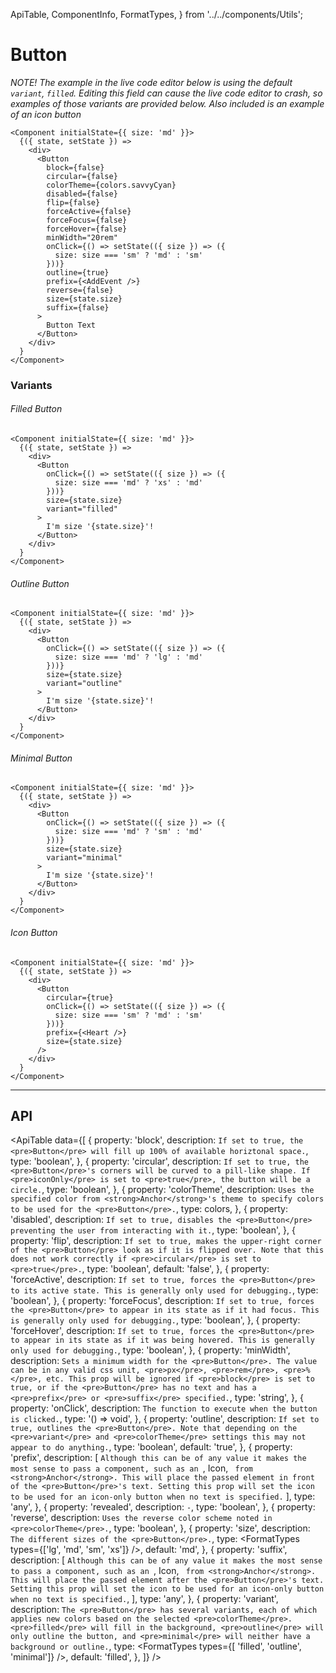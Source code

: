   ApiTable,
  ComponentInfo,
  FormatTypes,
} from '../../components/Utils';

# Button

<ComponentInfo title="Button" mode="description" />

*NOTE! The example in the live code editor below is using the default `variant`, `filled`.
Editing this field can cause the live code editor to crash, so examples of those variants are provided
below. Also included is an example of an icon button*

```tsx live
<Component initialState={{ size: 'md' }}>
  {({ state, setState }) =>
    <div>
      <Button
        block={false}
        circular={false}
        colorTheme={colors.savvyCyan}
        disabled={false}
        flip={false}
        forceActive={false}
        forceFocus={false}
        forceHover={false}
        minWidth="20rem"
        onClick={() => setState(({ size }) => ({
          size: size === 'sm' ? 'md' : 'sm'
        }))}
        outline={true}
        prefix={<AddEvent />}
        reverse={false}
        size={state.size}
        suffix={false}
      >
        Button Text
      </Button>
    </div>
  }
</Component>
```

### Variants

###### Filled Button
```tsx live hideTitle
<Component initialState={{ size: 'md' }}>
  {({ state, setState }) =>
    <div>
      <Button
        onClick={() => setState(({ size }) => ({
          size: size === 'md' ? 'xs' : 'md'
        }))}
        size={state.size}
        variant="filled"
      >
        I'm size '{state.size}'!
      </Button>
    </div>
  }
</Component>
```

###### Outline Button
```tsx live hideTitle
<Component initialState={{ size: 'md' }}>
  {({ state, setState }) =>
    <div>
      <Button
        onClick={() => setState(({ size }) => ({
          size: size === 'md' ? 'lg' : 'md'
        }))}
        size={state.size}
        variant="outline"
      >
        I'm size '{state.size}'!
      </Button>
    </div>
  }
</Component>
```

###### Minimal Button
```tsx live hideTitle
<Component initialState={{ size: 'md' }}>
  {({ state, setState }) =>
    <div>
      <Button
        onClick={() => setState(({ size }) => ({
          size: size === 'md' ? 'sm' : 'md'
        }))}
        size={state.size}
        variant="minimal"
      >
        I'm size '{state.size}'!
      </Button>
    </div>
  }
</Component>
```

###### Icon Button
```tsx live hideTitle
<Component initialState={{ size: 'md' }}>
  {({ state, setState }) =>
    <div>
      <Button
        circular={true}
        onClick={() => setState(({ size }) => ({
          size: size === 'sm' ? 'md' : 'sm'
        }))}
        prefix={<Heart />}
        size={state.size}
      />
    </div>
  }
</Component>
```

---

## API

<ApiTable data={[
    {
        property: 'block',
        description: `If set to true, the <pre>Button</pre> will fill up 100% of available horiztonal
            space.`,
        type: 'boolean',
    },
    {
        property: 'circular',
        description: `If set to true, the <pre>Button</pre>'s corners will be curved to a pill-like
            shape. If <pre>iconOnly</pre> is set to <pre>true</pre>, the button will be a circle.`,
        type: 'boolean',
    },
    {
        property: 'colorTheme',
        description: `Uses the specified color from <strong>Anchor</strong>'s theme to specify colors
            to be used for the <pre>Button</pre>.`,
        type: <Link to="/theme/theme-provider#colors">colors</Link>,
    },
    {
        property: 'disabled',
        description: `If set to true, disables the <pre>Button</pre> preventing the user from
            interacting with it.`,
        type: 'boolean',
    },
    {
        property: 'flip',
        description: `If set to true, makes the upper-right corner of the <pre>Button</pre> look as
            if it is flipped over. Note that this does not work correctly if <pre>circular</pre> is
            set to <pre>true</pre>.`,
        type: 'boolean',
        default: 'false',
    },
    {
        property: 'forceActive',
        description: `If set to true, forces the <pre>Button</pre> to its active state. This is
            generally only used for debugging.`,
        type: 'boolean',
    },
    {
        property: 'forceFocus',
        description: `If set to true, forces the <pre>Button</pre> to appear in its state as if it
            had focus. This is generally only used for debugging.`,
        type: 'boolean',
    },
    {
        property: 'forceHover',
        description: `If set to true, forces the <pre>Button</pre> to appear in its state as if it
            was being hovered. This is generally only used for debugging.`,
        type: 'boolean',
    },
    {
        property: 'minWidth',
        description: `Sets a minimum width for the <pre>Button</pre>. The value can be in any valid
            css unit, <pre>px</pre>, <pre>rem</pre>, <pre>%</pre>, etc. This prop will be ignored if
            <pre>block</pre> is set to true, or if the <pre>Button</pre> has no text and has a
            <pre>prefix</pre> or <pre>suffix</pre> specified.`,
        type: 'string',
    },
    {
        property: 'onClick',
        description: `The function to execute when the button is clicked.`,
        type: '() => void',
    },
    {
        property: 'outline',
        description: `If set to true, outlines the <pre>Button</pre>. Note that depending on the
            <pre>variant</pre> and <pre>colorTheme</pre> settings this may not appear to do
            anything.`,
        type: 'boolean',
        default: 'true',
    },
    {
        property: 'prefix',
        description: [
            `Although this can be of any value it makes the most sense to pass a component, such as an `,
            <Link to="/components/icon">Icon</Link>,
            ` from <strong>Anchor</strong>. This will place the passed element in front of the
            <pre>Button</pre>'s text. Setting this prop will set the icon to be used for an
            icon-only button when no text is specified.`
        ],
        type: 'any',
    },
    {
        property: 'revealed',
        description: `-`,
        type: 'boolean',
    },
    {
        property: 'reverse',
        description: `Uses the reverse color scheme noted in <pre>colorTheme</pre>.`,
        type: 'boolean',
    },
    {
        property: 'size',
        description: `The different sizes of the <pre>Button</pre>.`,
        type: <FormatTypes types={['lg', 'md', 'sm', 'xs']} />,
        default: 'md',
    },
    {
        property: 'suffix',
        description: [
            `Although this can be of any value it makes the most sense to pass a component,
            such as an `,
            <Link to="/components/icon">Icon</Link>,
            ` from <strong>Anchor</strong>. This will place the passed element after the
            <pre>Button</pre>'s text. Setting this prop will set the icon to be used for an
            icon-only button when no text is specified.`,
        ],
        type: 'any',
    },
    {
        property: 'variant',
        description: `The <pre>Button</pre> has several variants, each of which applies new colors
            based on the selected <pre>colorTheme</pre>. <pre>filled</pre> will fill in the
            background, <pre>outline</pre> will only outline the button, and <pre>minimal</pre> will
            neither have a background or outline.`,
        type: <FormatTypes types={[ 'filled', 'outline', 'minimal']} />,
        default: 'filled',
    },
]} />